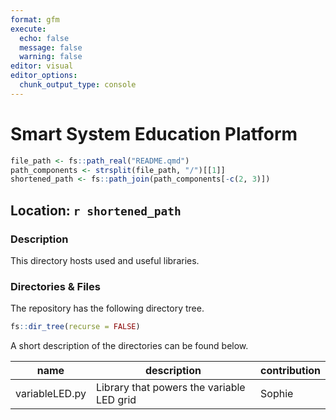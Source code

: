 ```yaml
---
format: gfm
execute:
  echo: false
  message: false
  warning: false
editor: visual
editor_options: 
  chunk_output_type: console
---
```


# Smart System Education Platform

```r
file_path <- fs::path_real("README.qmd")
path_components <- strsplit(file_path, "/")[[1]]
shortened_path <- fs::path_join(path_components[-c(2, 3)])
```

## Location: `r shortened_path`

### Description

This directory hosts used and useful libraries.

### Directories & Files

The repository has the following directory tree.

```r
fs::dir_tree(recurse = FALSE)
```

A short description of the directories can be found below.

| name           | description                               | contribution |
|----------------|-------------------------------------------|--------------|
| variableLED.py | Library that powers the variable LED grid | Sophie       |

